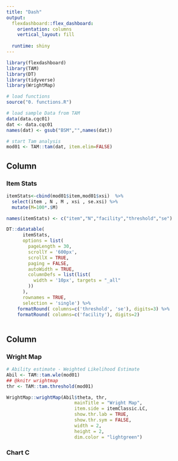 ```yaml
---
title: "Dash"
output: 
  flexdashboard::flex_dashboard:
    orientation: columns
    vertical_layout: fill
    
  runtime: shiny
---
```


```r
library(flexdashboard)
library(TAM)
library(DT)
library(tidyverse)
library(WrightMap)

# load functions
source("0. functions.R")

# load sample Data from TAM
data(data.cqc01)
dat <- data.cqc01
names(dat) <- gsub("BSM","",names(dat))

# start Tam analysis
mod01 <- TAM::tam(dat, item.elim=FALSE)

```

Column {data-width=650}
-----------------------------------------------------------------------

### Item Stats

```r

itemStats<-cbind(mod01$item,mod01$xsi)  %>%
  select(item , N , M , xsi , se.xsi) %>% 
  mutate(M=100*.$M)  

names(itemStats) <- c("item","N","facility","threshold","se")

```

```r

DT::datatable(
      itemStats,
      options = list(
        pageLength = 30,
        scrollY = '600px',
        scrollX = TRUE,
        paging = FALSE,
        autoWidth = TRUE,
        columnDefs = list(list(
          width = '10px', targets = "_all"
        ))
      ),
      rownames = TRUE,
      selection = 'single') %>%
    formatRound( columns=c('threshold', 'se'), digits=3) %>%
    formatRound( columns=c('facility'), digits=2)
    
```


Column {data-width=350}
-----------------------------------------------------------------------

### Wright Map

```r

# Ability estimate - Weighted Likelihood Estimate
Abil <- TAM::tam.wle(mod01)
## @knitr wrightmap
thr <- TAM::tam.threshold(mod01)
```

```r
WrightMap::wrightMap(Abil$theta, thr, 
                         mainTitle = "Wright Map", 
                         item.side = itemClassic.LC, 
                         show.thr.lab = TRUE, 
                         show.thr.sym = FALSE, 
                         width = 2, 
                         height = 2, 
                         dim.color = "lightgreen")


```


### Chart C

```r

```

